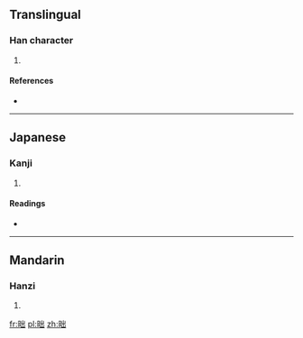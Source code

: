 ==Translingual==

===Han character===
{{Han char|rn=72|rad=日|as=05|sn=9|four=6207<sub>7</sub>|canj=日山山 (AUU), X日山山 (XAUU)}}

# {{defn|Han|sort=日05}}

====References====
* {{Han ref|kx=0493.030|dkj=13840|dj=0856.030|hdz=21504.060|uh=6622|ud=26146|bh=CEF1|bd=52977}}

----

==Japanese==

===Kanji===
{{ja-kanji|grade=|rs=日05}}

# {{defn|lang=ja|sort=日05}}

====Readings====
* {{ja-readings|on=[[ほつ]] (hotsu), [[はち]] (hachi), [[はい]] (hai)|kun=[[よあけ]] (yoake)}}

----

==Mandarin==

===Hanzi===
{{cmn-hanzi|pin=[[pěi]] ([[pei3]])|wg=p'ei<sup>3</sup>}}

# {{defn|lang=cmn|sort=日05}}

[[fr:昢]]
[[pl:昢]]
[[zh:昢]]